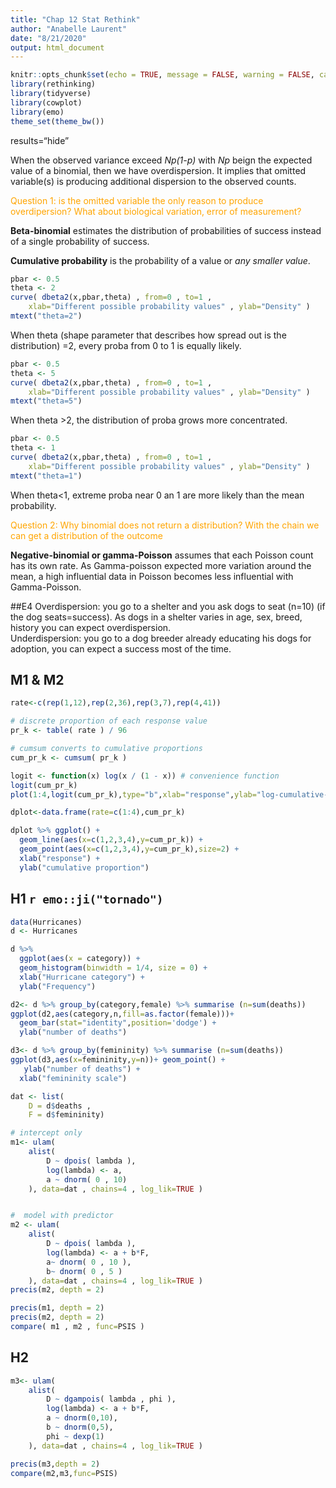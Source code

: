 ```yaml
---
title: "Chap 12 Stat Rethink"
author: "Anabelle Laurent"
date: "8/21/2020"
output: html_document
---
```


```r
knitr::opts_chunk$set(echo = TRUE, message = FALSE, warning = FALSE, cache = TRUE)
library(rethinking)
library(tidyverse)
library(cowplot)
library(emo)
theme_set(theme_bw())
```

 results="hide"

When the observed variance exceed *Np(1-p)* with *Np* beign the expected value of a binomial, then we have overdispersion. It implies that omitted variable(s) is producing additional dispersion to the observed counts.  
<p style="color:orange">Question 1: is the omitted variable the only reason to produce overdipersion? What about biological variation, error of measurement?</p>

**Beta-binomial** estimates the distribution of probabilities of success instead of a single probability of success.  

**Cumulative probability** is the probability of a value or *any smaller value*.  



```r
pbar <- 0.5
theta <- 2
curve( dbeta2(x,pbar,theta) , from=0 , to=1 ,
    xlab="Different possible probability values" , ylab="Density" )
mtext("theta=2")
```
When theta (shape parameter that describes how spread out is the distribution) =2, every proba from 0 to 1 is equally likely.  

```r
pbar <- 0.5
theta <- 5
curve( dbeta2(x,pbar,theta) , from=0 , to=1 ,
    xlab="Different possible probability values" , ylab="Density" )
mtext("theta=5")
```

When theta >2, the distribution of proba grows more concentrated.  

```r
pbar <- 0.5
theta <- 1
curve( dbeta2(x,pbar,theta) , from=0 , to=1 ,
    xlab="Different possible probability values" , ylab="Density" )
mtext("theta=1")
```

When theta<1, extreme proba near 0 an 1 are more likely than the mean probability.  


<p style="color:orange">Question 2: Why binomial does not return a distribution? With the chain we can get a distribution of the outcome</p>  


**Negative-binomial or gamma-Poisson** assumes that each Poisson count has its own rate. As Gamma-poisson expected more variation around the mean, a high influential data in Poisson becomes less influential with Gamma-Poisson.  

##E4
Overdispersion: you go to a shelter and you ask dogs to seat (n=10) (if the dog seats=success). As dogs in a shelter varies in age, sex, breed, history you can expect overdispersion.  
Underdispersion: you go to a dog breeder already educating his dogs for adoption, you can expect a success most of the time.  

## M1 & M2 
 

```r
rate<-c(rep(1,12),rep(2,36),rep(3,7),rep(4,41))

# discrete proportion of each response value
pr_k <- table( rate ) / 96

# cumsum converts to cumulative proportions
cum_pr_k <- cumsum( pr_k )

logit <- function(x) log(x / (1 - x)) # convenience function
logit(cum_pr_k)
plot(1:4,logit(cum_pr_k),type="b",xlab="response",ylab="log-cumulative-odds")

dplot<-data.frame(rate=c(1:4),cum_pr_k)

dplot %>% ggplot() + 
  geom_line(aes(x=c(1,2,3,4),y=cum_pr_k)) +
  geom_point(aes(x=c(1,2,3,4),y=cum_pr_k),size=2) +
  xlab("response") +
  ylab("cumulative proportion")
```

## H1 `r emo::ji("tornado")`

```r
data(Hurricanes)
d <- Hurricanes

d %>% 
  ggplot(aes(x = category)) +
  geom_histogram(binwidth = 1/4, size = 0) +
  xlab("Hurricane category") +
  ylab("Frequency")

d2<- d %>% group_by(category,female) %>% summarise (n=sum(deaths))
ggplot(d2,aes(category,n,fill=as.factor(female)))+
  geom_bar(stat="identity",position='dodge') +
  ylab("number of deaths")

d3<- d %>% group_by(femininity) %>% summarise (n=sum(deaths)) 
ggplot(d3,aes(x=femininity,y=n))+ geom_point() +
   ylab("number of deaths") +
  xlab("femininity scale")
```


```r
dat <- list(
    D = d$deaths ,
    F = d$femininity)

# intercept only
m1<- ulam(
    alist(
        D ~ dpois( lambda ),
        log(lambda) <- a,
        a ~ dnorm( 0 , 10)
    ), data=dat , chains=4 , log_lik=TRUE )


#  model with predictor
m2 <- ulam(
    alist(
        D ~ dpois( lambda ),
        log(lambda) <- a + b*F,
        a~ dnorm( 0 , 10 ),
        b~ dnorm( 0 , 5 )
    ), data=dat , chains=4 , log_lik=TRUE )
precis(m2, depth = 2)
```
```r
precis(m1, depth = 2)
precis(m2, depth = 2)
compare( m1 , m2 , func=PSIS )
```


## H2

```r

m3<- ulam(
    alist(
        D ~ dgampois( lambda , phi ),
        log(lambda) <- a + b*F,
        a ~ dnorm(0,10),
        b ~ dnorm(0,5),
        phi ~ dexp(1)
    ), data=dat , chains=4 , log_lik=TRUE )
```

```r
precis(m3,depth = 2)
compare(m2,m3,func=PSIS)
```

